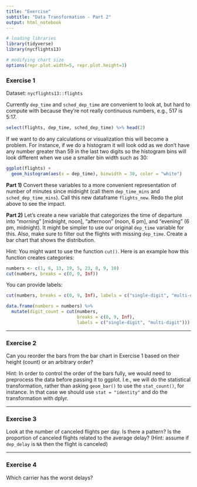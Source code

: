 ```yaml
---
title: "Exercise"
subtitle: "Data Transformation - Part 2"
output: html_notebook
---
```


```r
# loading libraries
library(tidyverse)
library(nycflights13)

# modifying chart size
options(repr.plot.width=5, repr.plot.height=3)
```

### Exercise 1
Dataset: `nycflights13::flights`

Currently `dep_time` and `sched_dep_time` are convenient to look at, but hard to compute with because they're not really continuous numbers, e.g., 517 is 5:17.

```r
select(flights, dep_time, sched_dep_time) %>% head(2)
```

If we want to do any calculations or visualization this will become a problem. For instance, if we do a histogram it will look odd as we don't have any number greater than 59 in the last two digits so the histogram bins will look different when we use a smaller bin width such as 30:

```r
ggplot(flights) +
  geom_histogram(aes(x = dep_time), binwidth = 30, color = "white")
```

**Part 1)** Convert these variables to a more convenient representation of number of minutes since midnight (call them `dep_time_mins` and `sched_dep_time_mins`). Call this new dataframe `flights_new`. Redo the plot above to see the impact.

**Part 2)** Let's create a new variable that categorizes the time of departure into "morning" [midnight, noon], "afternoon" (noon, 6 pm], and "evening" (6 pm, midnight). It might be simpler to use our original `dep_time` variable for this. Also, make sure to filter out the flights with missing `dep_time`. Create a bar chart that shows the distribution.

Hint: You might want to use the function `cut()`. Here is an example how this function creates categories:

```r
numbers <- c(1, 6, 13, 19, 5, 23, 8, 9, 10)
cut(numbers, breaks = c(0, 9, Inf))
```
You can provide labels:
```r
cut(numbers, breaks = c(0, 9, Inf), labels = c("single-digit", "multi-digit"))
```
```r
data.frame(numbers = numbers) %>% 
  mutate(digit_count = cut(numbers, 
                           breaks = c(0, 9, Inf), 
                           labels = c("single-digit", "multi-digit")))
```

---

### Exercise 2
Can you reorder the bars from the bar chart in Exercise 1 based on their height (count) or an arbitrary order?

Hint: In order to control the order of the bars fully, we would need to preprocess the data before passing it to ggplot. I.e., we will do the statistical transformation, rather than asking `geom_bar()` to use the `stat_count()`, for instance. In that case we should use `stat = "identity"` and do the transformation with dplyr.

---

### Exercise 3
Look at the number of canceled flights per day. Is there a pattern? Is the proportion of canceled flights related to the average delay? (Hint: assume if `dep_delay` is `NA` then the flight is canceled)

---

### Exercise 4
Which carrier has the worst delays?